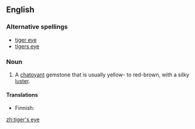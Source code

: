 ==English==

===Alternative spellings===
* [[tiger eye]]
* [[tigers eye]]

===Noun===
{{en-noun}}

# A [[chatoyant]] gemstone that is usually yellow- to red-brown, with a silky [[luster]].

====Translations====
{{trans-top}}
* Finnish: {{t-|fi|tiikerinsilmä}}
{{trans-mid}}
{{trans-bottom}}

[[zh:tiger's eye]]